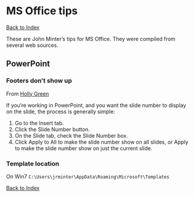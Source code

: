 MS Office tips
========================================================

[Back to Index](../README.html)

These are John Minter's tips for MS Office.
They were compiled from several web sources.

## PowerPoint

### Footers don't show up

From [Holly Green](http://blogs.mccombs.utexas.edu/the-most/2012/06/04/when-the-slide-number-doesnt-show-in-powerpoint/)

If you're working in PowerPoint, and you want the slide number to display on the slide, the process is generally simple:

1. Go to the Insert tab.
2. Click the Slide Number button.
3. On the Slide tab, check the Slide Number box.
4. Click Apply to All to make the slide number show on all slides, or Apply to make the slide number show on just the current slide.

### Template location

On Win7 ``C:\Users\jrminter\AppData\Roaming\Microsoft\Templates``





[Back to Index](../README.html)